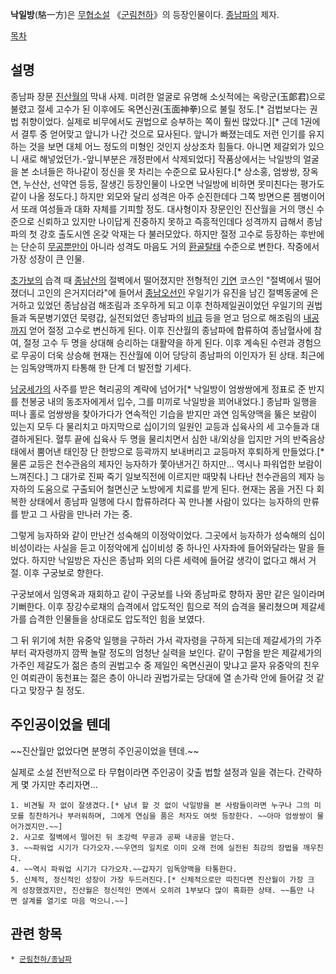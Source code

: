 '''낙일방'''(駱一方)은 [[무협소설]] 《[[군림천하]]》의 등장인물이다. [[종남파]]의 제자.

[[목차]]
== 설명 ==
종남파 장문 [[진산월]]의 막내 사제. 미려한 얼굴로 유명해 소싯적에는 옥랑군(玉郞君)으로 불렸고 절세 고수가 된 이후에도 옥면신권(玉面神拳)으로 불릴 정도.[* 검법보다는 권법 취향이었다. 실제로 비무에서도 권법으로 승부하는 쪽이 훨씬 많았다.][* 근데 1권에서 결투 중 얻어맞고 앞니가 나간 것으로 묘사된다. 앞니가 빠졌는데도 저런 인기를 유지하는 것을 보면 대체 어느 정도의 미형인 것인지 상상조차 힘들다. 아니면 제갈외가 있으니 새로 해넣었던가.-앞니부분은 개정판에서 삭제되었다] 작품상에서는 낙일방의 얼굴을 본 소녀들은 하나같이 정신을 못 차리는 수준으로 묘사된다.[* 상소홍, 엄쌍쌍, 장옥연, 누산산, 선약연 등등, 잘생긴 등장인물이 나오면 낙일방에 비하면 못미친다는 평가도 같이 나올 정도다.] 하지만 외모와 달리 성격은 아주 순진한데다 그쪽 방면으론 젬병이어서 또래 여성들과 대화 자체를 기피할 정도. 대사형이자 장문인인 진산월을 거의 맹신 수준으로 신뢰하고 있지만 나이답게 진중하지 못하고 즉흥적인데다 성격까지 급해서 종남파의 첫 강호 출도시엔 온갖 악재는 다 불러모았다. 하지만 절정 고수로 등장하는 후반에는 단순히 [[무공]]뿐만이 아니라 성격도 마음도 거의 [[환골탈태]] 수준으로 변한다. 작중에서 가장 성장이 큰 인물.

[[초가보]]의 습격 때 [[종남산]]의 절벽에서 떨어졌지만 전형적인 [[기연]] 코스인 "절벽에서 떨어졌더니 고인의 은거지더라"에 들어서 [[종남오선]]인 우일기가 유진을 남긴 절벽동굴에 은거하고 있었던 종남삼검 해조림과 조우하게 되고 이후 천하제일권이었던 우일기의 권법들과 독문병기였던 묵령갑, 실전되었던 종남파의 [[비급]] 등을 얻고 덤으로 해조림의 [[내공]]까지 얻어 절정 고수로 변신하게 된다. 이후 진산월의 종남파에 합류하여 종남혈사에 참여, 절정 고수 두 명을 상대해 승리하는 대활약을 하게 된다. 이후 계속된 수련과 경험으로 무공이 더욱 상승해 현재는 진산월에 이어 당당히 종남파의 이인자가 된 상태. 최근에는 임독양맥까지 타통해 한 단계 더 발전할 기세다. 

[[남궁세가]]의 사주를 받은 혁리공의 계략에 넘어가[* 낙일방이 엄쌍쌍에게 정표로 준 반지를 천봉궁 내의 동조자에게서 입수, 그를 미끼로 낙일방을 꾀어내었다.] 종남파 일행을 떠나 홀로 엄쌍쌍을 찾아가다가 연속적인 기습을 받지만 과연 임독양맥을 뚫은 보람이 있는지 모두 다 물리치고 마지막으로 십이기의 일원인 교등과 십육사의 세 고수들과 대결하게된다. 혈투 끝에 십육사 두 명을 물리치면서 심한 내/외상을 입지만 거의 반죽음상태에서 뿜어낸 태인장 단 한방으로 등곽까지 보내버리고 교등마저 후퇴하게 만들었다.[* 물론 교등은 천수관음의 제자인 능자하가 쫓아낸거긴 하지만... 역시나 파워업한 보람이 느껴진다.] 그 대가로 진짜 죽기 일보직전에 이르지만 때맞춰 나타난 천수관음의 제자 능자하의 도움으로 구출되어 철면신군 노방에게 치료를 받게 된다. 현재는 몸을 거진 다 회복한 상태에서 종남파 일행에 다시 합류하려다 꼭 만나볼 사람이 있다는 능자하의 만류를 받고 그 사람을 만나러 가는 중.

그렇게 능자하와 같이 만난건 성숙해의 이정악이었다. 그곳에서 능자하가 성숙해의 십이비성이라는 사실을 듣고 이정악에게 십이비성 중 하나인 사자좌에 들어와달라는 말을 들었다. 하지만 낙일방은 자신은 종남파 외의 다른 세력에 들어갈 생각이 없다고 해서 거절. 이후 구궁보로 향한다.

구궁보에서 임영옥과 재회하고 같이 구궁보를 나와 종남파로 향하자 꿈만 같은 일이라며 기뻐한다. 이후 장강수로채의 습격에서 압도적인 힘으로 적의 습격을 물리쳤으며 제갈세가를 습격한 인물들을 상대로도 압도적인 힘을 보였다.

그 뒤 위기에 처한 유중악 일행을 구하러 가서 곽자령을 구하게 되는데 제갈세가의 가주부터 곽자령까지 깜짝 놀랄 정도의 엄청난 실력을 보인다. 같이 구함을 받은 제갈세가의 가주인 제갈도가 젊은 층의 권법고수 중 제일인 옥면신권이 맞냐고 묻자 유중악의 친우인 여뢰관이 동천표는 젊은 층이 아니라 권법가로는 당대에 열 손가락 안에 들어갈 것 같다고 맞장구 칠 정도.

== 주인공이었을 텐데 ==
~~진산월만 없었다면 분명히 주인공이었을 텐데.~~

실제로 소설 전반적으로 타 무협이라면 주인공이 갖출 법할 설정과 일을 겪는다.
간략하게 몇 가지만 추리자면...

 1. 비견될 자 없이 잘생겼다.[* 남녀 할 것 없이 낙일방을 본 사람들이라면 누구나 그의 미모를 칭찬하거나 부러워하며, 그에게 연심을 품은 처자도 여럿 등장한다. ~~아마 엄쌍쌍이 물어가겠지만.~~]
 2. 사고로 절벽에서 떨어진 뒤 초강력 무공과 공짜 내공을 얻는다.
 3. ~~파워업 시기가 다가오자.~~우연의 일치로 이미 오래 전에 실전된 최강의 장법을 깨우친다.
 4. ~~역시 파워업 시기가 다가오자.~~갑자기 임독양맥을 타통한다.
 5. 신체적, 정신적인 성장이 가장 두드러진다.[* 신체적으로만 따진다면 진산월이 가장 크게 성장했겠지만, 진산월은 정신적인 면에서 오히려 1부보다 많이 흑화한 상태. ~~틈만 나면 살계를 열기로 마음 먹으니.~~]

== 관련 항목 ==
 * [[군림천하/종남파]]
